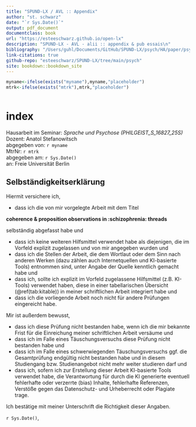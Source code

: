```yaml
--- 
title: "SPUND-LX / AVL :: Appendix"
author: "st. schwarz"
date: "`r Sys.Date()`"
output: pdf_document
documentclass: book
url: "https://esteeschwarz.github.io/open-lx"
description: "SPUND-LX - AVL - alii :: appendix & pub essais\n"
bibliography: "/Users/guhl/Documents/GitHub/SPUND-LX/psych/HA/paper/psych.bib"
link-citations: true
github-repo: "esteeschwarz/SPUND-LX/tree/main/psych"
site: bookdown::bookdown_site
---
```


```r
myname<-ifelse(exists("myname"),myname,"placeholder")
mtrk<-ifelse(exists("mtrk"),mtrk,"placeholder")
  
```

# index

Hausarbeit im Seminar: *Sprache und Psychose (PHILGEIST_S_16827_25S)*   
Dozent: Anatol Stefanowitsch   
abgegeben von: `r myname`   
MtrNr: `r mtrk`   
abgegeben am: `r Sys.Date()`   
an: Freie Universität Berlin   


## Selbständigkeitserklärung

Hiermit versichere ich,

- dass ich die von mir vorgelegte Arbeit mit dem Titel

**coherence & proposition observations in :schizophrenia: threads**

selbständig abgefasst habe und

- dass ich keine weiteren Hilfsmittel verwendet habe als diejenigen, die im Vorfeld explizit zugelassen und von mir angegeben wurden und
- dass ich die Stellen der Arbeit, die dem Wortlaut oder dem Sinn nach anderen Werken (dazu zählen auch Internetquellen und KI-basierte Tools) entnommen sind, unter Angabe der Quelle kenntlich gemacht habe und
- dass ich, sollte ich explizit im Vorfeld zugelassene Hilfsmittel (z.B. KI-Tools) verwendet haben, diese in einer tabellarischen Übersicht (\@ref(tab:kitable)) in meiner schriftlichen Arbeit integriert habe und
- dass ich die vorliegende Arbeit noch nicht für andere Prüfungen eingereicht habe.

Mir ist außerdem bewusst,

- dass ich diese Prüfung nicht bestanden habe, wenn ich die mir bekannte Frist für die Einreichung meiner schriftlichen Arbeit versäume und
- dass ich im Falle eines Täuschungsversuchs diese Prüfung nicht bestanden habe und
- dass ich im Falle eines schwerwiegenden Täuschungsversuchs ggf. die Gesamtprüfung endgültig nicht bestanden habe und in diesem Studiengang bzw. Studienangebot nicht mehr weiter studieren darf und
- dass ich, sofern ich zur Erstellung dieser Arbeit KI-basierte Tools verwendet habe, die Verantwortung für durch die KI generierte eventuell fehlerhafte oder verzerrte (bias) Inhalte, fehlerhafte Referenzen, Verstöße gegen das Datenschutz- und Urheberrecht oder Plagiate trage.

Ich bestätige mit meiner Unterschrift die Richtigkeit dieser Angaben.   

`r Sys.Date()`,



\clearpage